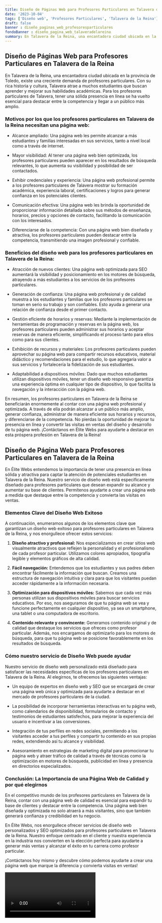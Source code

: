 ```yaml
---
title: Diseño de Páginas Web para Profesores Particulares en Talavera de la Reina
date: '2023-10-04'
tags: ['Diseño web', 'Profesores Particulares', 'Talavera de la Reina']
draft: false
banner : diseño_paginas_web_profesoresparticulares
fondoBanner : diseño_pagina_web_talaveradelareina
summary: En Talavera de la Reina, una encantadora ciudad ubicada en la provincia de Toledo, existe una creciente demanda de profesores particulares. Con su rica historia y cultura, Talavera atrae a muchos estudiantes que buscan aprender y mejorar sus habilidades académicas. Para los profesores particulares de Talavera, tener una sólida presencia en línea se ha vuelto esencial para destacar entre la competencia y llegar a un público más amplio.
---
```


## Diseño de Páginas Web para Profesores Particulares en Talavera de la Reina

En Talavera de la Reina, una encantadora ciudad ubicada en la provincia de Toledo, existe una creciente demanda de profesores particulares. Con su rica historia y cultura, Talavera atrae a muchos estudiantes que buscan aprender y mejorar sus habilidades académicas. Para los profesores particulares de Talavera, tener una sólida presencia en línea se ha vuelto esencial para destacar entre la competencia y llegar a un público más amplio.

### Motivos por los que los profesores particulares en Talavera de la Reina necesitan una página web:

- Alcance ampliado: Una página web les permite alcanzar a más estudiantes y familias interesadas en sus servicios, tanto a nivel local como a través de internet.

- Mayor visibilidad: Al tener una página web bien optimizada, los profesores particulares pueden aparecer en los resultados de búsqueda relevantes, lo que aumenta su visibilidad y posibilidad de ser contactados.

- Exhibir credenciales y experiencia: Una página web profesional permite a los profesores particulares de Talavera mostrar su formación académica, experiencia laboral, certificaciones y logros para generar confianza en los potenciales clientes.

- Comunicación efectiva: Una página web les brinda la oportunidad de proporcionar información detallada sobre sus métodos de enseñanza, horarios, precios y opciones de contacto, facilitando la comunicación con los interesados.

- Diferenciarse de la competencia: Con una página web bien diseñada y atractiva, los profesores particulares pueden destacar entre la competencia, transmitiendo una imagen profesional y confiable.

### Beneficios del diseño web para los profesores particulares en Talavera de la Reina:

- Atracción de nuevos clientes: Una página web optimizada para SEO aumentará la visibilidad y posicionamiento en los motores de búsqueda, atrayendo a más estudiantes a los servicios de los profesores particulares.

- Generación de confianza: Una página web profesional y de calidad muestra a los estudiantes y familias que los profesores particulares se toman en serio su trabajo y son confiables. Esto ayuda a generar una relación de confianza desde el primer contacto.

- Gestión eficiente de horarios y reservas: Mediante la implementación de herramientas de programación y reservas en la página web, los profesores particulares pueden administrar sus horarios y aceptar reservas de manera eficiente, simplificando el proceso tanto para ellos como para sus clientes.

- Exhibición de recursos y materiales: Los profesores particulares pueden aprovechar su página web para compartir recursos educativos, material didáctico y recomendaciones para el estudio, lo que agregaría valor a sus servicios y fortalecería la fidelización de sus estudiantes.

- Adaptabilidad a dispositivos móviles: Dado que muchos estudiantes utilizan dispositivos móviles, tener un diseño web responsivo garantiza una experiencia óptima en cualquier tipo de dispositivo, lo que facilita la navegación y la interacción con la página web.

En resumen, los profesores particulares en Talavera de la Reina se beneficiarán enormemente al contar con una página web profesional y optimizada. A través de ella podrán alcanzar a un público más amplio, generar confianza, administrar de manera eficiente sus horarios y recursos, y diferenciarse de la competencia. No pierdas la oportunidad de mejorar tu presencia en línea y convertir las visitas en ventas del diseño y desarrollo de tu página web. ¡Contáctanos en Élite Webs para ayudarte a destacar en esta próspera profesión en Talavera de la Reina!

<GifSeo />

<Cta />

## Diseño de Página Web para Profesores Particulares en Talavera de la Reina

En Élite Webs entendemos la importancia de tener una presencia en línea sólida y atractiva para captar la atención de potenciales estudiantes en Talavera de la Reina. Nuestro servicio de diseño web está específicamente diseñado para profesores particulares que desean expandir su alcance y aumentar su base de clientes. Permítenos ayudarte a crear una página web a medida que destaque entre la competencia y convierta las visitas en ventas.

### Elementos Clave del Diseño Web Exitoso

A continuación, enumeramos algunos de los elementos clave que garantizan un diseño web exitoso para profesores particulares en Talavera de la Reina, y nos enorgullece ofrecer estos servicios:

1. **Diseño atractivo y profesional:** Nos especializamos en crear sitios web visualmente atractivos que reflejen la personalidad y el profesionalismo de cada profesor particular. Utilizamos colores apropiados, tipografía legible y elementos gráficos de alta calidad.

2. **Fácil navegación:** Entendemos que los estudiantes y sus padres deben encontrar fácilmente la información que buscan. Creamos una estructura de navegación intuitiva y clara para que los visitantes puedan acceder rápidamente a la información necesaria.

3. **Optimización para dispositivos móviles:** Sabemos que cada vez más personas utilizan sus dispositivos móviles para buscar servicios educativos. Por eso, nos aseguramos de que tu página web se vea y funcione perfectamente en cualquier dispositivo, ya sea un smartphone, una tablet o una computadora de escritorio.

4. **Contenido relevante y convincente:** Generamos contenido original y de calidad que destaque los servicios que ofreces como profesor particular. Además, nos encargamos de optimizarlo para los motores de búsqueda, para que tu página web se posicione favorablemente en los resultados de búsqueda.

### Cómo nuestro servicio de Diseño Web puede ayudar

Nuestro servicio de diseño web personalizado está diseñado para satisfacer las necesidades específicas de los profesores particulares en Talavera de la Reina. Al elegirnos, te ofrecemos las siguientes ventajas:

- Un equipo de expertos en diseño web y SEO que se encargará de crear una página web única y optimizada para ayudarte a destacar en el mercado de profesores particulares de la ciudad.

- La posibilidad de incorporar herramientas interactivas en tu página web, como calendarios de disponibilidad, formularios de contacto y testimonios de estudiantes satisfechos, para mejorar la experiencia del usuario e incentivar a las conversiones.

- Integración de tus perfiles en redes sociales, permitiendo a los visitantes acceder a tus perfiles y compartir tu contenido en sus propias redes, extendiendo así tu alcance y visibilidad.

- Asesoramiento en estrategias de marketing digital para promocionar tu página web y atraer tráfico de calidad a través de técnicas como la optimización en motores de búsqueda, publicidad en línea y presencia en directorios especializados.

### Conclusión: La Importancia de una Página Web de Calidad y por qué elegirnos

En el competitivo mundo de los profesores particulares en Talavera de la Reina, contar con una página web de calidad es esencial para expandir tu base de clientes y destacar entre la competencia. Una página web bien diseñada y optimizada no solo atraerá a más visitantes, sino que también generará confianza y credibilidad en tu negocio.

En Élite Webs, nos enorgullece ofrecer servicios de diseño web personalizados y SEO optimizados para profesores particulares en Talavera de la Reina. Nuestro enfoque centrado en el cliente y nuestra experiencia en la industria nos convierten en la elección perfecta para ayudarte a generar más ventas y alcanzar el éxito en tu carrera como profesor particular.

¡Contáctanos hoy mismo y descubre cómo podemos ayudarte a crear una página web que marque la diferencia y convierta visitas en ventas!

<Video />

<CtaBot job='Profesores Particulares' city='Talavera de la Reina'/>

<Gmaps query='Talavera de la Reina+españa+maps' />